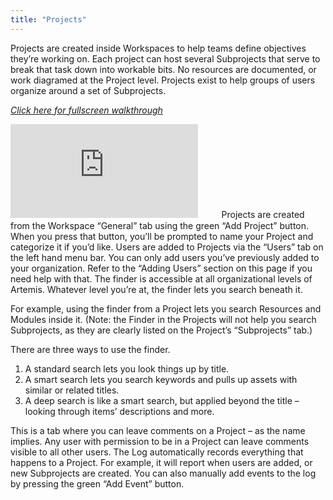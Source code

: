```yaml
---
title: "Projects"
---
```

Projects are created inside Workspaces to help teams define objectives they’re working on. Each project can host several Subprojects that serve to break that task down into workable bits. No resources are documented, or work diagramed at the Project level. Projects exist to help groups of users organize around a set of Subprojects. 

*[Click here for fullscreen walkthrough](https://supademo.com/demo/jCJZswgtim66hvVbn7IV1)*
<iframe src="https://supademo.com/embed/jCJZswgtim66hvVbn7IV1" frameborder="0" webkitallowfullscreen="true" mozallowfullscreen="true" allowfullscreen style={{"width":"719px","height":"500px","border":"none"}}></iframe>
ㅤ
ㅤ
<AccordionGroup>
<Accordion title="Creating a Project">
Projects are created from the Workspace “General” tab using the green “Add Project” button. When you press that button, you’ll be prompted to name your Project and categorize it if you’d like. 
</Accordion>

<Accordion title="Adding users to a Project">
Users are added to Projects via the “Users” tab on the left hand menu bar. You can only add users you’ve previously added to your organization. Refer to the “Adding Users” section on this page if you need help with that. 
</Accordion>
<Accordion title="Finder">
The finder is accessible at all organizational levels of Artemis. Whatever level you’re at, the finder lets you search beneath it.
  
For example, using the finder from a Project lets you search Resources and Modules inside it. (Note: the Finder in the Projects will not help you search Subprojects, as they are clearly listed on the Project’s “Subprojects” tab.)

There are three ways to use the finder. 
1. A standard search lets you look things up by title.
2. A smart search lets you search keywords and pulls up assets with similar or related titles. 
3. A deep search is like a smart search, but applied beyond the title – looking through items’ descriptions and more.
</Accordion>
  
<Accordion title="Comments">
This is a tab where you can leave comments on a Project – as the name implies. Any user with permission to be in a Project can leave comments visible to all other users. 
</Accordion>
  
<Accordion title="Event Log">
The Log automatically records everything that happens to a Project. For example, it will report when users are added, or new Subprojects are created. You can also manually add events to the log by pressing the green “Add Event” button. 
</Accordion>
</AccordionGroup>
